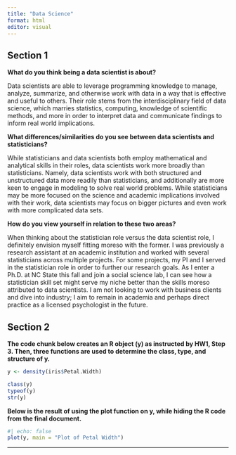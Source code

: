 ```yaml
---
title: "Data Science"
format: html
editor: visual
---
```


## Section 1

**What do you think being a data scientist is about?**

Data scientists are able to leverage programming knowledge to manage, analyze, summarize, and otherwise work with data in a way that is effective and useful to others. Their role stems from the interdisciplinary field of data science, which marries statistics, computing, knowledge of scientific methods, and more in order to interpret data and communicate findings to inform real world implications.

**What differences/similarities do you see between data scientists and statisticians?**

While statisticians and data scientists both employ mathematical and analytical skills in their roles, data scientists work more broadly than statisticians. Namely, data scientists work with both structured and unstructured data more readily than statisticians, and additionally are more keen to engage in modeling to solve real world problems. While statisticians may be more focused on the science and academic implications involved with their work, data scientists may focus on bigger pictures and even work with more complicated data sets.

**How do you view yourself in relation to these two areas?**

When thinking about the statistician role versus the data scientist role, I definitely envision myself fitting moreso with the former. I was previously a research assistant at an academic institution and worked with several statisticians across multiple projects. For some projects, my PI and I served in the statistician role in order to further our research goals. As I enter a Ph.D. at NC State this fall and join a social science lab, I can see how a statistician skill set might serve my niche better than the skills moreso attributed to data scientists. I am not looking to work with business clients and dive into industry; I aim to remain in academia and perhaps direct practice as a licensed psychologist in the future.

## Section 2

**The code chunk below creates an R object (y) as instructed by HW1, Step 3. Then, three functions are used to determine the class, type, and structure of y.**

```r
y <- density(iris$Petal.Width)

class(y)
typeof(y)
str(y)
```

**Below is the result of using the plot function on y, while hiding the R code from the final document.**

```r
#| echo: false
plot(y, main = "Plot of Petal Width")
```

------------------------------------------------------------------------
